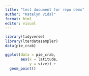 ```yaml
---
title: "test document for repo demo"
author: "Katelyn Vidal"
format: html
editor: visual
---
```


```r
library(tidyverse)
library(lterdatasampler)
data(pie_crab)
```
```r
ggplot(data = pie_crab,
       aes(x = latitude,
           y = size)) + 
  geom_point()
```

